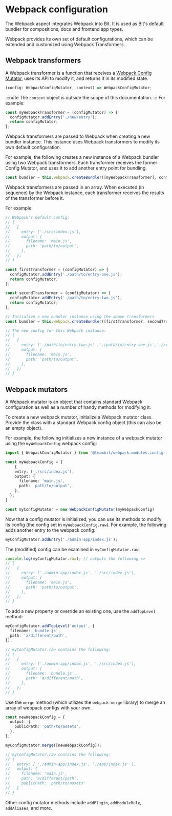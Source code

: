 
# Webpack configuration

The Webpack aspect integrates Webpack into Bit. It is used as Bit's default bundler for compositions, docs and frontend app types.

Webpack provides its own set of default configurations, which can be extended and customized using Webpack Transformers.

## Webpack transformers

A Webpack transformer is a function that receives a [Webpack Config Mutator](#webpack-config-mutator), uses its API to modify it, and returns it in its modified state.

```ts
(config: WebpackConfigMutator, context) => WebpackConfigMutator;
```

:::note
The `context` object is outside the scope of this documentation.
:::
For example:

```ts
const myWebpackTransformer = (configMutator) => {
  configMutator.addEntry('./new/entry');
  return configMutator;
};
```

Webpack transformers are passed to Webpack when creating a new bundler instance. This instance uses Webpack transformers to modify its own default configuration.

For example, the following creates a new instance of a Webpack bundler using two Webpack transformers. Each transformer receives the former Config Mutator, and uses it to add another entry point for bundling.

```ts
const bundler = this.webpack.createBundler([myWebpackTransformer], context);
```

Webpack transformers are passed in an array. When executed (in sequence) by the Webpack instance, each transformer receives the results of the transformer before it.

For example:

```ts
// Webpack's default config:
// {
//   {
//     entry: ['./src/index.js'],
//     output: {
//       filename: 'main.js',
//       path: 'path/to/output',
//     },
//   };
// }

const firstTransformer = (configMutator) => {
  configMutator.addEntry('./path/to/entry-one.js');
  return configMutator;
};

const secondTransformer = (configMutator) => {
  configMutator.addEntry('./path/to/entry-two.js');
  return configMutator;
};

// Initialize a new bundler instance using the above transformers
const bundler = this.webpack.createBundler([firstTransformer, secondTransformer], context);

// The new config for this Webpack instance:
// {
//   {
//     entry: ['./path/to/entry-two.js' ,'./path/to/entry-one.js','./src/index.js'],
//     output: {
//       filename: 'main.js',
//       path: 'path/to/output',
//     },
//   };
// }
```

## Webpack mutators

A Webpack mutator is an object that contains standard Webpack configuration as well as a number of handy methods for modifying it.

To create a new webpack mutator, initialize a Webpack mutator class. Provide the class with a standard Webpack config object (this can also be an empty object).

For example, the following initializes a new instance of a webpack mutator using the `myWebpackConfig` webpack config:

```ts
import { WebpackConfigMutator } from '@teambit/webpack.modules.config-mutator';

const myWebpackConfig = {
    {
    entry: ['./src/index.js'],
    output: {
      filename: 'main.js',
      path: 'path/to/output',
    },
  };
}

const myConfigMutator = new WebpackConfigMutator(myWebpackConfig)
```

Now that a config mutator is initialized, you can use its methods to modify its config (the config set in `myWebpackConfig.raw`).
For example, the following adds another entry to the webpack config:

```ts
myConfigMutator.addEntry('./admin-app/index.js');
```

The (modified) config can be examined in `myConfigMutator.raw`:

```ts
console.log(myConfigMutator.raw); // outputs the following =>
// {
//   {
//     entry: ['./admin-app/index.js', './src/index.js'],
//     output: {
//       filename: 'main.js',
//       path: 'path/to/output',
//     },
//   };
// }
```

To add a new property or override an existing one, use the `addTopLevel` method:

```ts
myConfigMutator.addTopLevel('output', {
  filename: 'bundle.js',
  path: 'a/different/path',
});

// myConfigMutator.raw contains the following:
// {
//   {
//     entry: ['./admin-app/index.js', './src/index.js'],
//     output: {
//       filename: 'bundle.js',
//       path: 'a/different/path',
//     },
//   };
// }
```

Use the `merge` method (which utilizes the `webpack-merge` library) to merge an array of webpack configs with your own.

```ts
const newWebpackConfig = {
  output: {
    publicPath: 'path/to/assets',
  },
};

myConfigMutator.merge([newWebpackConfig]);

// myConfigMutator.raw contains the following:
// {
//   entry: [ './admin-app/index.js', './app/index.js' ],
//   output: {
//     filename: 'main.js',
//     path: 'a/different/path',
//     publicPath: 'path/to/assets'
//   }
// }
```

Other config mutator methods include `addPlugin`, `addModuleRule`, `addAliases`, and more.
